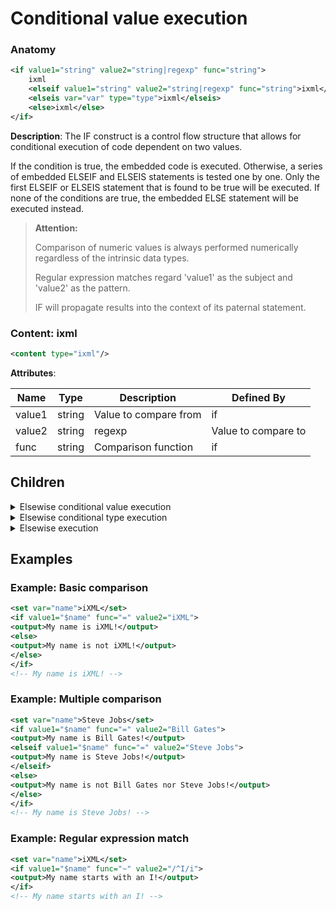 # Conditional value execution

### Anatomy

```xml
<if value1="string" value2="string|regexp" func="string">
    ixml
    <elseif value1="string" value2="string|regexp" func="string">ixml</elseif>
    <elseis var="var" type="type">ixml</elseis>
    <else>ixml</else>
</if>
```

 **Description**:
 The IF construct is a control flow structure that allows for conditional execution of code dependent on two values.

If the condition is true, the embedded code is executed. Otherwise, a series of embedded ELSEIF and ELSEIS statements is tested one by one. Only the first ELSEIF or ELSEIS statement that is found to be true will be executed. If none of the conditions are true, the embedded ELSE statement will be executed instead.


> **Attention:**
>
> Comparison of numeric values is always performed numerically regardless of the intrinsic data types.
> 
> Regular expression matches regard 'value1' as the subject and 'value2' as the pattern.
> 
> IF will propagate results into the context of its paternal statement.

### Content: ixml

```xml
<content type="ixml"/>
```

**Attributes**:

| Name | Type | Description | Defined By |
| ---- | ---- | ----------- | ---------- |
| value1 | string | Value to compare from | if |
| value2 | string|regexp | Value to compare to | if |
| func | string | Comparison function | if |


## Children

<details>
<summary>Elsewise conditional value execution</summary>

### Anatomy
```xml
<elseif value1="string" value2="string|regexp" func="string">ixml</elseif>
```

**Attributes**:

| Name | Type | Description |
| ---- | ---- | ----------- |
| value1 | string | Value to compare from |
| value2 | string|regexp | Value to compare to |
| func | string | Comparison function |

**Content: Code (ixml)**

```xml
<content type="ixml"/>
```

</details>

<details>
<summary>Elsewise conditional type execution</summary>

### Anatomy
```xml
<elseis var="var" type="type">ixml</elseis>
```

**Attributes**:

| Name | Type | Description |
| ---- | ---- | ----------- |
| var | var | Variable name |
| type | type | Type |

**Content: Code (ixml)**

```xml
<content type="ixml"/>
```

</details>

<details>
<summary>Elsewise execution</summary>

### Anatomy
```xml
<else>ixml</else>
```

**Content: Code (ixml)**

```xml
<content type="ixml"/>
```

</details>

## Examples

### Example: Basic comparison

```xml
<set var="name">iXML</set>
<if value1="$name" func="=" value2="iXML">
<output>My name is iXML!</output>
<else>
<output>My name is not iXML!</output>
</else>
</if>
<!-- My name is iXML! -->
```

### Example: Multiple comparison

```xml
<set var="name">Steve Jobs</set>
<if value1="$name" func="=" value2="Bill Gates">
<output>My name is Bill Gates!</output>
<elseif value1="$name" func="=" value2="Steve Jobs">
<output>My name is Steve Jobs!</output>
</elseif>
<else>
<output>My name is not Bill Gates nor Steve Jobs!</output>
</else>
</if>
<!-- My name is Steve Jobs! -->
```

### Example: Regular expression match

```xml
<set var="name">iXML</set>
<if value1="$name" func="~" value2="/^I/i">
<output>My name starts with an I!</output>
</if>
<!-- My name starts with an I! -->
```

